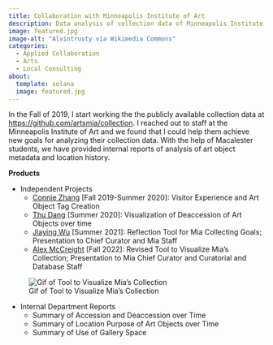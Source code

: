 ```yaml
---
title: Collaboration with Minneapolis Institute of Art
description: Data analysis of collection data of Minneapolis Institute of Art
image: featured.jpg
image-alt: "Alvintrusty via Wikimedia Commons"
categories:
  - Applied Collaboration
  - Arts
  - Local Consulting
about: 
  template: solana
  image: featured.jpg
---
```


In the Fall of 2019, I start working the the publicly available collection data at <https://github.com/artsmia/collection>. I reached out to staff at the Minneapolis Institute of Art and we found that I could help them achieve new goals for analyzing their collection data. With the help of Macalester students, we have provided internal reports of analysis of art object metadata and location history.

**Products**

-   Independent Projects
    -   [Connie Zhang](https://www.linkedin.com/in/connie-zhang-311081194)  [Fall 2019-Summer 2020]: Visitor Experience and Art Object Tag Creation
    -   [Thu Dang](https://www.linkedin.com/in/thudang24/) [Summer 2020]: Visualization of Deaccession of Art Objects over time
    -   [Jiaying Wu](https://www.linkedin.com/in/jiaying-wu-work/) [Summer 2021]: Reflection Tool for Mia Collecting Goals; Presentation to Chief Curator and Mia Staff
     -   [Alex McCreight](https://alexmccreight.com/) [Fall 2022]: Revised Tool to Visualize Mia's Collection; Presentation to Mia Chief Curator and  Curatorial and Database Staff
     
![Gif of Tool to Visualize Mia's Collection](mia.gif)     
     
-   Internal Department Reports
    -   Summary of Accession and Deaccession over Time
    -   Summary of Location Purpose of Art Objects over Time
    -   Summary of Use of Gallery Space
